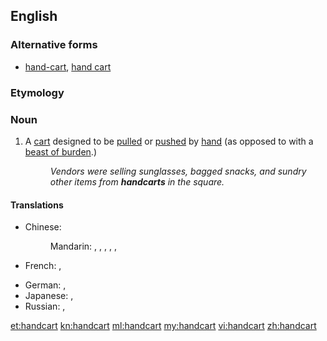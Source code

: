 ==English==

===Alternative forms===
* [[hand-cart]], [[hand cart]]

===Etymology===
{{compound|hand|cart}}

===Noun===
{{en-noun}}

# A [[cart]] designed to be [[pull]]ed or [[push]]ed by [[hand]] (as opposed to with a [[beast of burden]].)
#:''Vendors were selling sunglasses, bagged snacks, and sundry other items from '''handcarts''' in the square.''

====Translations====
{{trans-top|a cart designed to be pulled or pushed by hand}}
* Chinese:
*: Mandarin: {{t|cmn|手車|sc=Hani}}, {{t|cmn|手车|tr=shǒuchē|sc=Hani}}, {{t|cmn|手推車|sc=Hani}}, {{t|cmn|手推车|tr=shǒutuīchē|sc=Hani}}, {{t|cmn|手拉車|sc=Hani}}, {{t|cmn|手拉车|tr=shǒulāchē|sc=Hani}}
* French: {{t|fr|charrette à bras|f}}, {{t|fr|voiture à bras|f}}
{{trans-mid}}
* German: {{t|de|Handwagen|m}}, {{t|de|Handkarren|m}}
* Japanese: {{t|ja|手車|tr=てぐるま, teguruma|sc=Jpan}}, {{t|ja|ハンドカート|tr=handokāto|sc=Jpan}}
* Russian: {{t-SOP|ru|[[ручной|ручная]] [[тележка]]|tr=ručnája teléžka|sc=Cyrl}}, {{t|ru|тележка|f|tr=teléžka|sc=Cyrl}}
{{trans-bottom}}

[[et:handcart]]
[[kn:handcart]]
[[ml:handcart]]
[[my:handcart]]
[[vi:handcart]]
[[zh:handcart]]